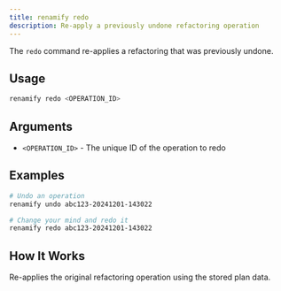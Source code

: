 ```yaml
---
title: renamify redo
description: Re-apply a previously undone refactoring operation
---
```


The `redo` command re-applies a refactoring that was previously undone.

## Usage

```bash
renamify redo <OPERATION_ID>
```

## Arguments

- `<OPERATION_ID>` - The unique ID of the operation to redo

## Examples

```bash
# Undo an operation
renamify undo abc123-20241201-143022

# Change your mind and redo it
renamify redo abc123-20241201-143022
```

## How It Works

Re-applies the original refactoring operation using the stored plan data.
